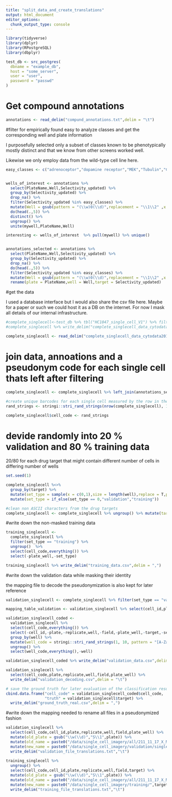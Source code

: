 ```yaml
---
title: "split_data_and_create_translations"
output: html_document
editor_options: 
  chunk_output_type: console
---
```


```r
library(tidyverse)
library(dplyr)
library(RPostgreSQL)
library(dbplyr)

test_db <- src_postgres(
  dbname = "example_db",
  host = "some_server",
  user = "user",
  password = "passwd"
)


```

# Get compound annotations

```r

annotations <- read_delim("compund_annotations.txt",delim = "\t")

```

#filter for empirically found easy to analyze classes and get the corresponding well and plate information

I purposefully selected only a subset of classes known to be phenotypically mostly distinct and that we know from other screens worked well.

Likewise we only employ data from the wild-type cell line here.

```r

easy_classes <- c("adrenoceptor","dopamine receptor","MEK","Tubulin","Ca2+","Cdc25","rac1","eNOS","Topo II","AMPA","c-Myc","cell cycle","DNA_intercalation","EGFR","IGF-1 RTK","AMPA","CDK","DNA Metabolism","ROCK")


wells_of_interest <- annotations %>% 
  select(PlateName,Well,Selectivity_updated) %>% 
  group_by(Selectivity_updated) %>% 
  drop_na() %>% 
  filter(Selectivity_updated %in% easy_classes) %>%
  mutate(Well = gsub(pattern = "(\\w)0(\\d)",replacement = "\\1\\2" ,x = Well)) %>% 
  do(head(.,5)) %>%
  distinct() %>% 
  ungroup() %>% 
  unite(mywell,PlateName,Well)

interesting <- wells_of_interest  %>% pull(mywell) %>% unique()


annotations_selected <- annotations %>% 
  select(PlateName,Well,Selectivity_updated) %>% 
  group_by(Selectivity_updated) %>% 
  drop_na() %>% 
  do(head(.,5)) %>%
  filter(Selectivity_updated %in% easy_classes) %>%
  mutate(Well = gsub(pattern = "(\\w)0(\\d)",replacement = "\\1\\2" ,x = Well)) %>% 
  rename(plate = PlateName,well = Well,target = Selectivity_updated)


```

#get the data

I used a database interface but I would also share the csv file here. Maybe for a paper or such we could host it as a DB on the internet. For now I mask all details of our internal infrastructure.

```r
#complete_singlecell<-test_db %>% tbl("HC1047_single_cell_V1") %>% filter(plate_well %in% interesting) %>% collect(n=Inf)
#complete_singlecell %>% write_delim("complete_singlecell_data_cytodata2019.csv",delim = ",")

complete_singlecell <- read_delim("complete_singlecell_data_cytodata2019.csv",delim = ",")

```

# join data, annoations and a pseudonym code for each single cell thats left after filtering

```r

complete_singlecell <- complete_singlecell %>% left_join(annotations_selected)

#create unique barcodes for each single cell measured by the row in the single cell dataframe
rand_strings <- stringi::stri_rand_strings(nrow(complete_singlecell), 10, pattern = "[A-Za-z0-9]") %>% unique()

complete_singlecell$cell_code <- rand_strings

```

# devide randomly into 20 % validation and 80 % training data

20/80 for each drug target that might contain different number of cells in differing number of wells

```r

set.seed(1)

complete_singlecell %<>% 
  group_by(target) %>% 
  mutate(set_type = sample(x = c(0,1),size = length(well),replace = T,prob = c( 0.2,0.8))) %>% 
  mutate(set_type = if_else(set_type == 0,"validation","training"))

#clean non ASCII characters from the drug targets
complete_singlecell <- complete_singlecell %>% ungroup() %>% mutate(target = gsub("\\W","",target))
```

#write down the non-masked training data

```r

training_singlecell <- 
  complete_singlecell %>% 
  filter(set_type == "training") %>% 
  ungroup()  %>% 
  select(cell_code,everything()) %>% 
  select(-plate_well,-set_type)

training_singlecell %>% write_delim("training_data.csv",delim = ",")

```

#write down the validation data while masking their identity

the mapping file to decode the pseudonymization is also kept for later reference

```r

validation_singlecell <- complete_singlecell %>% filter(set_type == "validation") %>% ungroup()

mapping_table_validation <- validation_singlecell %>% select(cell_id,plate,replicate,well,field,cell_code)

validation_singlecell_coded <- 
  validation_singlecell %>% 
  select(cell_code,everything()) %>% 
  select(-cell_id,-plate,-replicate,well,-field,-plate_well,-target,-set_type) %>%
  group_by(well) %>% 
  mutate(well_code = stringi::stri_rand_strings(1, 10, pattern = "[A-Za-z0-9]")) %>% 
  ungroup() %>% 
  select(well_code,everything(),-well)

validation_singlecell_coded %>% write_delim("validation_data.csv",delim = ",")

validation_singlecell %>% 
  select(cell_code,plate,replicate,well,field,plate_well) %>% 
  write_delim("validation_decoding.csv",delim = "\t")

# save the ground truth for later evaluation of the classification results
cbind.data.frame("cell_code" = validation_singlecell_coded$cell_code,
                 "truth" = validation_singlecell$target) %>% 
  write_delim("ground_truth_real.csv",delim = ",")

```

#write down the mapping needed to rename all files in a pseudonymized fashion

```r

validation_singlecell %>% 
  select(cell_code,cell_id,plate,replicate,well,field,plate_well) %>%
  mutate(old_plate = gsub("\\w(\\d)","S\\1",plate)) %>% 
  mutate(old_name = paste0("/data/single_cell_imagery/all/211_11_17_X_Man_LOPAC_X5_LP_",old_plate,"_",replicate,"_",well,"_",field,"_",cell_id,".tiff")) %>%
  mutate(new_name = paste0("/data/single_cell_imagery/validation/single_cell_",cell_code,".tiff")) %>%
  write_delim("validation_file_translations.txt","\t")
  
training_singlecell %>%
  ungroup() %>%
  select(cell_code,cell_id,plate,replicate,well,field,target) %>%
  mutate(old_plate = gsub("\\w(\\d)","S\\1",plate)) %>% 
  mutate(old_name = paste0("/data/single_cell_imagery/all/211_11_17_X_Man_LOPAC_X5_LP_",old_plate,"_",replicate,"_",well,"_",field,"_",cell_id,".tiff")) %>%
  mutate(new_name = paste0("/data/single_cell_imagery/training/",target,"/211_11_17_X_Man_LOPAC_X5_LP_",old_plate,"_",replicate,"_",well,"_",field,"_",cell_id,".tiff")) %>%
  write_delim("training_file_translations.txt","\t")

```
